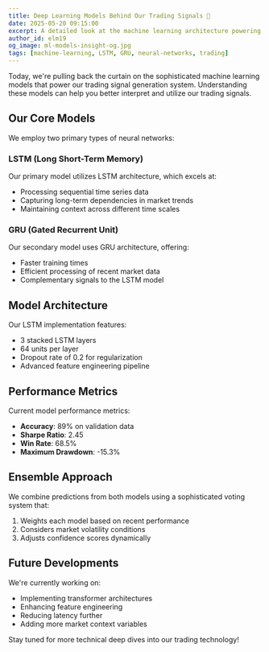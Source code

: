 ```yaml
---
title: Deep Learning Models Behind Our Trading Signals 🧠
date: 2025-05-20 09:15:00
excerpt: A detailed look at the machine learning architecture powering our gold futures predictions.
author_id: elm19
og_image: ml-models-insight-og.jpg
tags: [machine-learning, LSTM, GRU, neural-networks, trading]
---
```


Today, we're pulling back the curtain on the sophisticated machine learning models that power our trading signal generation system. Understanding these models can help you better interpret and utilize our trading signals.

## Our Core Models

We employ two primary types of neural networks:

### LSTM (Long Short-Term Memory)
Our primary model utilizes LSTM architecture, which excels at:
- Processing sequential time series data
- Capturing long-term dependencies in market trends
- Maintaining context across different time scales

### GRU (Gated Recurrent Unit)
Our secondary model uses GRU architecture, offering:
- Faster training times
- Efficient processing of recent market data
- Complementary signals to the LSTM model

## Model Architecture

Our LSTM implementation features:
- 3 stacked LSTM layers
- 64 units per layer
- Dropout rate of 0.2 for regularization
- Advanced feature engineering pipeline

## Performance Metrics

Current model performance metrics:
- **Accuracy**: 89% on validation data
- **Sharpe Ratio**: 2.45
- **Win Rate**: 68.5%
- **Maximum Drawdown**: -15.3%

## Ensemble Approach

We combine predictions from both models using a sophisticated voting system that:
1. Weights each model based on recent performance
2. Considers market volatility conditions
3. Adjusts confidence scores dynamically

## Future Developments

We're currently working on:
- Implementing transformer architectures
- Enhancing feature engineering
- Reducing latency further
- Adding more market context variables

Stay tuned for more technical deep dives into our trading technology!
